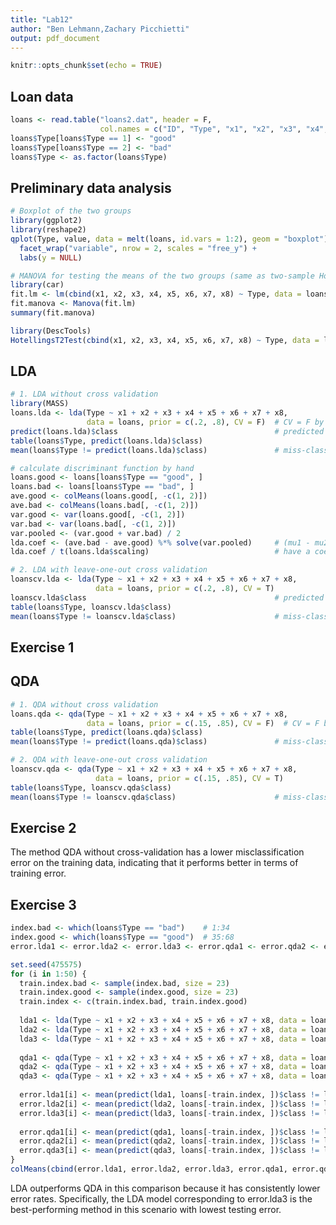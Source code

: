 ---
title: "Lab12"
author: "Ben Lehmann,Zachary Picchietti"
output: pdf_document
---

```{r setup, include=FALSE}
knitr::opts_chunk$set(echo = TRUE)
```

## Loan data
```{r}
loans <- read.table("loans2.dat", header = F,
                    col.names = c("ID", "Type", "x1", "x2", "x3", "x4", "x5", "x6", "x7", "x8"))
loans$Type[loans$Type == 1] <- "good"
loans$Type[loans$Type == 2] <- "bad"
loans$Type <- as.factor(loans$Type)
```

## Preliminary data analysis
```{r}
# Boxplot of the two groups
library(ggplot2)
library(reshape2)
qplot(Type, value, data = melt(loans, id.vars = 1:2), geom = "boxplot") +
  facet_wrap("variable", nrow = 2, scales = "free_y") +
  labs(y = NULL)

# MANOVA for testing the means of the two groups (same as two-sample Hotelling T2 test)
library(car)
fit.lm <- lm(cbind(x1, x2, x3, x4, x5, x6, x7, x8) ~ Type, data = loans)
fit.manova <- Manova(fit.lm)
summary(fit.manova)

library(DescTools)
HotellingsT2Test(cbind(x1, x2, x3, x4, x5, x6, x7, x8) ~ Type, data = loans)
```

## LDA
```{r}
# 1. LDA without cross validation
library(MASS)
loans.lda <- lda(Type ~ x1 + x2 + x3 + x4 + x5 + x6 + x7 + x8,
                 data = loans, prior = c(.2, .8), CV = F)  # CV = F by default
predict(loans.lda)$class                                   # predicted class on the training data
table(loans$Type, predict(loans.lda)$class)
mean(loans$Type != predict(loans.lda)$class)               # miss-classification error: (10 + 1) / 68 = 16.2%

# calculate discriminant function by hand
loans.good <- loans[loans$Type == "good", ]
loans.bad <- loans[loans$Type == "bad", ]
ave.good <- colMeans(loans.good[, -c(1, 2)])
ave.bad <- colMeans(loans.bad[, -c(1, 2)])
var.good <- var(loans.good[, -c(1, 2)])
var.bad <- var(loans.bad[, -c(1, 2)])
var.pooled <- (var.good + var.bad) / 2
lda.coef <- (ave.bad - ave.good) %*% solve(var.pooled)     # (mu1 - mu2)' * (Sigma)^(-1)
lda.coef / t(loans.lda$scaling)                            # have a coefficient between this and lda function

# 2. LDA with leave-one-out cross validation
loanscv.lda <- lda(Type ~ x1 + x2 + x3 + x4 + x5 + x6 + x7 + x8,
                   data = loans, prior = c(.2, .8), CV = T)
loanscv.lda$class                                          # predicted class on the training data
table(loans$Type, loanscv.lda$class)
mean(loans$Type != loanscv.lda$class)                      # miss-classification error: (11 + 3) / 68 = 20.6%
```

## Exercise 1

## QDA
```{r}
# 1. QDA without cross validation
loans.qda <- qda(Type ~ x1 + x2 + x3 + x4 + x5 + x6 + x7 + x8,
                 data = loans, prior = c(.15, .85), CV = F)  # CV = F by default
table(loans$Type, predict(loans.qda)$class)
mean(loans$Type != predict(loans.qda)$class)               # miss-classification error: (3 + 5) / 68 = 11.8%

# 2. QDA with leave-one-out cross validation
loanscv.qda <- qda(Type ~ x1 + x2 + x3 + x4 + x5 + x6 + x7 + x8,
                   data = loans, prior = c(.15, .85), CV = T)
table(loans$Type, loanscv.qda$class)
mean(loans$Type != loanscv.qda$class)                      # miss-classification error: (8 + 8) / 68 = 23.5%
```

## Exercise 2
The method QDA without cross-validation has a lower misclassification error on the training data, indicating that it performs better in terms of training error.

## Exercise 3
```{r}
index.bad <- which(loans$Type == "bad")    # 1:34
index.good <- which(loans$Type == "good")  # 35:68
error.lda1 <- error.lda2 <- error.lda3 <- error.qda1 <- error.qda2 <- error.qda3 <- c()

set.seed(475575)
for (i in 1:50) {
  train.index.bad <- sample(index.bad, size = 23)
  train.index.good <- sample(index.good, size = 23)
  train.index <- c(train.index.bad, train.index.good)
  
  lda1 <- lda(Type ~ x1 + x2 + x3 + x4 + x5 + x6 + x7 + x8, data = loans, prior = c(.2, .8), subset = train.index)
  lda2 <- lda(Type ~ x1 + x2 + x3 + x4 + x5 + x6 + x7 + x8, data = loans, prior = c(.3, .7), subset = train.index)
  lda3 <- lda(Type ~ x1 + x2 + x3 + x4 + x5 + x6 + x7 + x8, data = loans, prior = c(.4, .6), subset = train.index)
  
  qda1 <- qda(Type ~ x1 + x2 + x3 + x4 + x5 + x6 + x7 + x8, data = loans, prior = c(.2, .8), subset = train.index)
  qda2 <- qda(Type ~ x1 + x2 + x3 + x4 + x5 + x6 + x7 + x8, data = loans, prior = c(.3, .7), subset = train.index)
  qda3 <- qda(Type ~ x1 + x2 + x3 + x4 + x5 + x6 + x7 + x8, data = loans, prior = c(.4, .6), subset = train.index)
  
  error.lda1[i] <- mean(predict(lda1, loans[-train.index, ])$class != loans[-train.index, ]$Type)
  error.lda2[i] <- mean(predict(lda2, loans[-train.index, ])$class != loans[-train.index, ]$Type)
  error.lda3[i] <- mean(predict(lda3, loans[-train.index, ])$class != loans[-train.index, ]$Type)
  
  error.qda1[i] <- mean(predict(qda1, loans[-train.index, ])$class != loans[-train.index, ]$Type)
  error.qda2[i] <- mean(predict(qda2, loans[-train.index, ])$class != loans[-train.index, ]$Type)
  error.qda3[i] <- mean(predict(qda3, loans[-train.index, ])$class != loans[-train.index, ]$Type)
}
colMeans(cbind(error.lda1, error.lda2, error.lda3, error.qda1, error.qda2, error.qda3))
```
LDA outperforms QDA in this comparison because it has consistently lower error rates. Specifically, the LDA model corresponding to error.lda3 is the best-performing method in this scenario with lowest testing error.